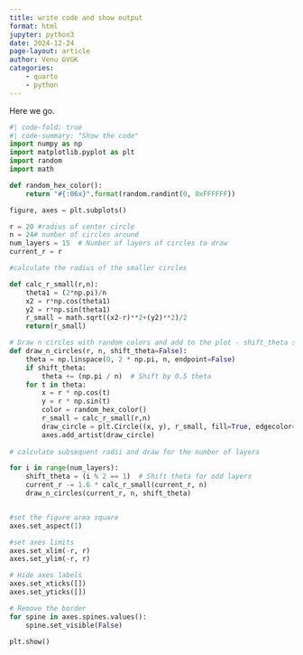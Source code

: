 ```yaml
---
title: write code and show output
format: html
jupyter: python3
date: 2024-12-24
page-layout: article
author: Venu GVGK
categories:
    - quarto
    - python
---
```

Here we go.

```python
#| code-fold: true
#| code-summary: "Show the code"
import numpy as np
import matplotlib.pyplot as plt
import random
import math

def random_hex_color():
    return "#{:06x}".format(random.randint(0, 0xFFFFFF))

figure, axes = plt.subplots()

r = 20 #radius of center circle
n = 24# number of circles around 
num_layers = 15  # Number of layers of circles to draw
current_r = r

#calculate the radius of the smaller circles

def calc_r_small(r,n):
    theta1 = (2*np.pi)/n
    x2 = r*np.cos(theta1)
    y2 = r*np.sin(theta1)
    r_small = math.sqrt((x2-r)**2+(y2)**2)/2
    return(r_small)

# Draw n circles with random colors and add to the plot - shift_theta shifts starting angle by .5 times theta for odd layers
def draw_n_circles(r, n, shift_theta=False):
    theta = np.linspace(0, 2 * np.pi, n, endpoint=False)
    if shift_theta:
        theta += (np.pi / n)  # Shift by 0.5 theta
    for t in theta:
        x = r * np.cos(t)
        y = r * np.sin(t)
        color = random_hex_color()
        r_small = calc_r_small(r,n)
        draw_circle = plt.Circle((x, y), r_small, fill=True, edgecolor='black',facecolor=color,alpha=0.2)
        axes.add_artist(draw_circle)
    
# calculate subsequent radii and draw for the number of layers

for i in range(num_layers):
    shift_theta = (i % 2 == 1)  # Shift theta for odd layers
    current_r -= 1.6 * calc_r_small(current_r, n)
    draw_n_circles(current_r, n, shift_theta)


#set the figure area square
axes.set_aspect(1)

#set axes limits 
axes.set_xlim(-r, r)
axes.set_ylim(-r, r)

# Hide axes labels
axes.set_xticks([])
axes.set_yticks([])

# Remove the border
for spine in axes.spines.values():
    spine.set_visible(False)

plt.show()

```
